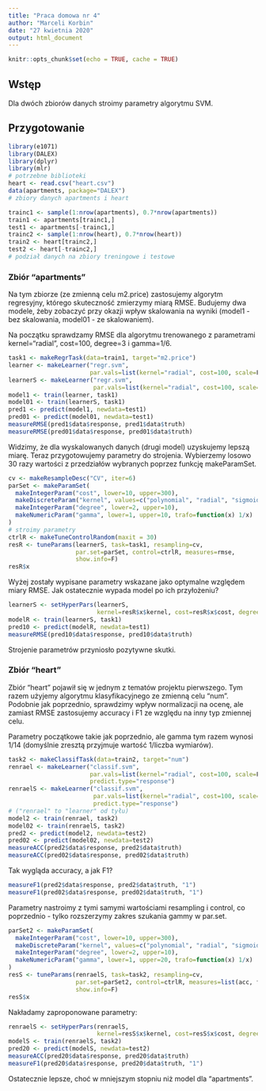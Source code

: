 ```yaml
---
title: "Praca domowa nr 4"
author: "Marceli Korbin"
date: "27 kwietnia 2020"
output: html_document
---
```


```r
knitr::opts_chunk$set(echo = TRUE, cache = TRUE)
```

## Wstęp

Dla dwóch zbiorów danych stroimy parametry algorytmu SVM.

## Przygotowanie

```r
library(e1071)
library(DALEX)
library(dplyr)
library(mlr)
# potrzebne biblioteki
heart <- read.csv("heart.csv")
data(apartments, package="DALEX")
# zbiory danych apartments i heart

trainc1 <- sample(1:nrow(apartments), 0.7*nrow(apartments))
train1 <- apartments[trainc1,]
test1 <- apartments[-trainc1,]
trainc2 <- sample(1:nrow(heart), 0.7*nrow(heart))
train2 <- heart[trainc2,]
test2 <- heart[-trainc2,]
# podział danych na zbiory treningowe i testowe
```

### Zbiór "apartments"

Na tym zbiorze (ze zmienną celu m2.price) zastosujemy algorytm regresyjny, którego skuteczność zmierzymy miarą RMSE. Budujemy dwa modele, żeby zobaczyć przy okazji wpływ skalowania na wyniki (model1 - bez skalowania, model01 - ze skalowaniem).

Na początku sprawdzamy RMSE dla algorytmu trenowanego z parametrami kernel="radial", cost=100, degree=3 i gamma=1/6.

```r
task1 <- makeRegrTask(data=train1, target="m2.price")
learner <- makeLearner("regr.svm",
                       par.vals=list(kernel="radial", cost=100, scale=F))
learnerS <- makeLearner("regr.svm",
                        par.vals=list(kernel="radial", cost=100, scale=T))
model1 <- train(learner, task1)
model01 <- train(learnerS, task1)
pred1 <- predict(model1, newdata=test1)
pred01 <- predict(model01, newdata=test1)
measureRMSE(pred1$data$response, pred1$data$truth)
measureRMSE(pred01$data$response, pred01$data$truth)
```

Widzimy, że dla wyskalowanych danych (drugi model) uzyskujemy lepszą miarę. Teraz przygotowujemy parametry do strojenia. Wybierzemy losowo 30 razy wartości z przedziałów wybranych poprzez funkcję makeParamSet.

```r
cv <- makeResampleDesc("CV", iter=6)
parSet <- makeParamSet(
  makeIntegerParam("cost", lower=10, upper=300),
  makeDiscreteParam("kernel", values=c("polynomial", "radial", "sigmoid")),
  makeIntegerParam("degree", lower=2, upper=10),
  makeNumericParam("gamma", lower=1, upper=10, trafo=function(x) 1/x)
)
# stroimy parametry
ctrlR <- makeTuneControlRandom(maxit = 30)
resR <- tuneParams(learnerS, task=task1, resampling=cv,
                   par.set=parSet, control=ctrlR, measures=rmse,
                   show.info=F)
resR$x
```

Wyżej zostały wypisane parametry wskazane jako optymalne względem miary RMSE. Jak ostatecznie wypada model po ich przyłożeniu?

```r
learnerS <- setHyperPars(learnerS,
                         kernel=resR$x$kernel, cost=resR$x$cost, degree=resR$x$degree, gamma=resR$x$gamma)
modelR <- train(learnerS, task1)
pred10 <- predict(modelR, newdata=test1)
measureRMSE(pred10$data$response, pred10$data$truth)
```

Strojenie parametrów przyniosło pozytywne skutki.

### Zbiór "heart"

Zbiór "heart" pojawił się w jednym z tematów projektu pierwszego. Tym razem użyjemy algorytmu klasyfikacyjnego ze zmienną celu "num". Podobnie jak poprzednio, sprawdzimy wpływ normalizacji na ocenę, ale zamiast RMSE zastosujemy accuracy i F1 ze względu na inny typ zmiennej celu.

Parametry początkowe takie jak poprzednio, ale gamma tym razem wynosi 1/14 (domyślnie zresztą przyjmuje wartość 1/liczba wymiarów).

```r
task2 <- makeClassifTask(data=train2, target="num")
renrael <- makeLearner("classif.svm",
                       par.vals=list(kernel="radial", cost=100, scale=F),
                       predict.type="response")
renraelS <- makeLearner("classif.svm",
                        par.vals=list(kernel="radial", cost=100, scale=T),
                        predict.type="response")
# ("renrael" to "learner" od tyłu)
model2 <- train(renrael, task2)
model02 <- train(renraelS, task2)
pred2 <- predict(model2, newdata=test2)
pred02 <- predict(model02, newdata=test2)
measureACC(pred2$data$response, pred2$data$truth)
measureACC(pred02$data$response, pred02$data$truth)
```

Tak wygląda accuracy, a jak F1?

```r
measureF1(pred2$data$response, pred2$data$truth, "1")
measureF1(pred02$data$response, pred02$data$truth, "1")
```

Parametry nastroimy z tymi samymi wartościami resampling i control, co poprzednio - tylko rozszerzymy zakres szukania gammy w par.set.

```r
parSet2 <- makeParamSet(
  makeIntegerParam("cost", lower=10, upper=300),
  makeDiscreteParam("kernel", values=c("polynomial", "radial", "sigmoid")),
  makeIntegerParam("degree", lower=2, upper=10),
  makeNumericParam("gamma", lower=1, upper=20, trafo=function(x) 1/x)
)
resS <- tuneParams(renraelS, task=task2, resampling=cv,
                   par.set=parSet2, control=ctrlR, measures=list(acc, f1),
                   show.info=F)
resS$x
```

Nakładamy zaproponowane parametry:

```r
renraelS <- setHyperPars(renraelS,
                         kernel=resS$x$kernel, cost=resS$x$cost, degree=resS$x$degree, gamma=resS$x$gamma)
modelS <- train(renraelS, task2)
pred20 <- predict(modelS, newdata=test2)
measureACC(pred20$data$response, pred20$data$truth)
measureF1(pred20$data$response, pred20$data$truth, "1")
```

Ostatecznie lepsze, choć w mniejszym stopniu niż model dla "apartments".
